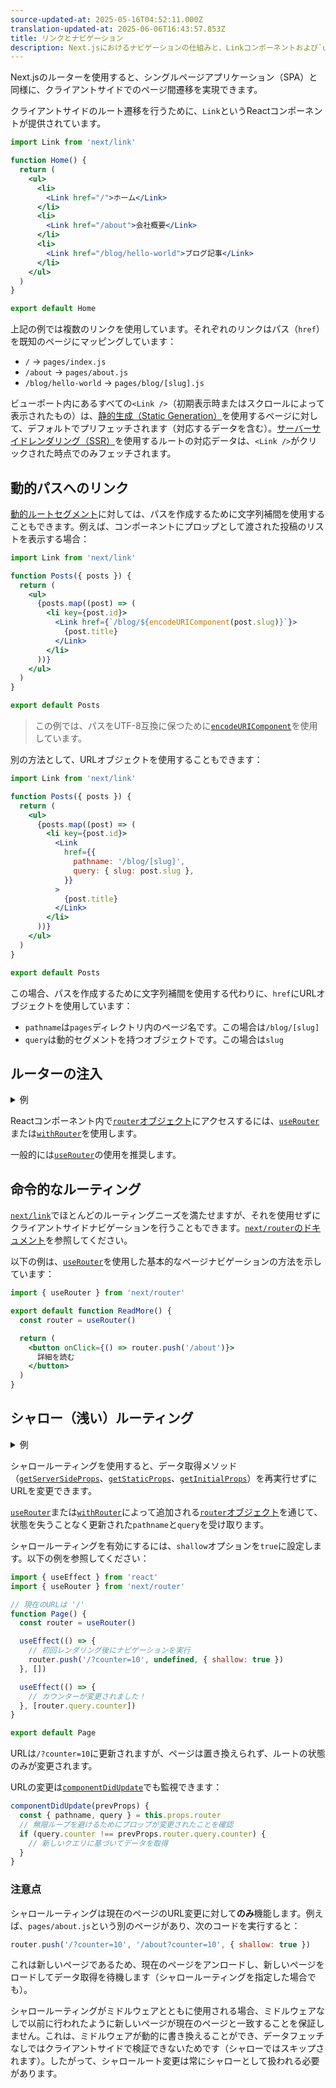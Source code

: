 ```yaml
---
source-updated-at: 2025-05-16T04:52:11.000Z
translation-updated-at: 2025-06-06T16:43:57.853Z
title: リンクとナビゲーション
description: Next.jsにおけるナビゲーションの仕組みと、Linkコンポーネントおよび`useRouter`フックの使用方法について学びます。
---
```


Next.jsのルーターを使用すると、シングルページアプリケーション（SPA）と同様に、クライアントサイドでのページ間遷移を実現できます。

クライアントサイドのルート遷移を行うために、`Link`というReactコンポーネントが提供されています。

```jsx
import Link from 'next/link'

function Home() {
  return (
    <ul>
      <li>
        <Link href="/">ホーム</Link>
      </li>
      <li>
        <Link href="/about">会社概要</Link>
      </li>
      <li>
        <Link href="/blog/hello-world">ブログ記事</Link>
      </li>
    </ul>
  )
}

export default Home
```

上記の例では複数のリンクを使用しています。それぞれのリンクはパス（`href`）を既知のページにマッピングしています：

- `/` → `pages/index.js`
- `/about` → `pages/about.js`
- `/blog/hello-world` → `pages/blog/[slug].js`

ビューポート内にあるすべての`<Link />`（初期表示時またはスクロールによって表示されたもの）は、[静的生成（Static Generation）](/docs/pages/building-your-application/data-fetching/get-static-props)を使用するページに対して、デフォルトでプリフェッチされます（対応するデータを含む）。[サーバーサイドレンダリング（SSR）](/docs/pages/building-your-application/data-fetching/get-server-side-props)を使用するルートの対応データは、`<Link />`がクリックされた時点でのみフェッチされます。

## 動的パスへのリンク

[動的ルートセグメント](/docs/pages/building-your-application/routing/dynamic-routes)に対しては、パスを作成するために文字列補間を使用することもできます。例えば、コンポーネントにプロップとして渡された投稿のリストを表示する場合：

```jsx
import Link from 'next/link'

function Posts({ posts }) {
  return (
    <ul>
      {posts.map((post) => (
        <li key={post.id}>
          <Link href={`/blog/${encodeURIComponent(post.slug)}`}>
            {post.title}
          </Link>
        </li>
      ))}
    </ul>
  )
}

export default Posts
```

> この例では、パスをUTF-8互換に保つために[`encodeURIComponent`](https://developer.mozilla.org/docs/Web/JavaScript/Reference/Global_Objects/encodeURIComponent)を使用しています。

別の方法として、URLオブジェクトを使用することもできます：

```jsx
import Link from 'next/link'

function Posts({ posts }) {
  return (
    <ul>
      {posts.map((post) => (
        <li key={post.id}>
          <Link
            href={{
              pathname: '/blog/[slug]',
              query: { slug: post.slug },
            }}
          >
            {post.title}
          </Link>
        </li>
      ))}
    </ul>
  )
}

export default Posts
```

この場合、パスを作成するために文字列補間を使用する代わりに、`href`にURLオブジェクトを使用しています：

- `pathname`は`pages`ディレクトリ内のページ名です。この場合は`/blog/[slug]`
- `query`は動的セグメントを持つオブジェクトです。この場合は`slug`

## ルーターの注入

<details>
  <summary>例</summary>

- [動的ルーティング](https://github.com/vercel/next.js/tree/canary/examples/dynamic-routing)

</details>

Reactコンポーネント内で[`router`オブジェクト](/docs/pages/api-reference/functions/use-router#router-object)にアクセスするには、[`useRouter`](/docs/pages/api-reference/functions/use-router)または[`withRouter`](/docs/pages/api-reference/functions/use-router#withrouter)を使用します。

一般的には[`useRouter`](/docs/pages/api-reference/functions/use-router)の使用を推奨します。

## 命令的なルーティング

[`next/link`](/docs/pages/api-reference/components/link)でほとんどのルーティングニーズを満たせますが、それを使用せずにクライアントサイドナビゲーションを行うこともできます。[`next/router`のドキュメント](/docs/pages/api-reference/functions/use-router)を参照してください。

以下の例は、[`useRouter`](/docs/pages/api-reference/functions/use-router)を使用した基本的なページナビゲーションの方法を示しています：

```jsx
import { useRouter } from 'next/router'

export default function ReadMore() {
  const router = useRouter()

  return (
    <button onClick={() => router.push('/about')}>
      詳細を読む
    </button>
  )
}
```

## シャロー（浅い）ルーティング

<details>
  <summary>例</summary>

- [シャロールーティング](https://github.com/vercel/next.js/tree/canary/examples/with-shallow-routing)

</details>

シャロールーティングを使用すると、データ取得メソッド（[`getServerSideProps`](/docs/pages/building-your-application/data-fetching/get-server-side-props)、[`getStaticProps`](/docs/pages/building-your-application/data-fetching/get-static-props)、[`getInitialProps`](/docs/pages/api-reference/functions/get-initial-props)）を再実行せずにURLを変更できます。

[`useRouter`](/docs/pages/api-reference/functions/use-router)または[`withRouter`](/docs/pages/api-reference/functions/use-router#withrouter)によって追加される[`router`オブジェクト](/docs/pages/api-reference/functions/use-router#router-object)を通じて、状態を失うことなく更新された`pathname`と`query`を受け取ります。

シャロールーティングを有効にするには、`shallow`オプションを`true`に設定します。以下の例を参照してください：

```jsx
import { useEffect } from 'react'
import { useRouter } from 'next/router'

// 現在のURLは '/'
function Page() {
  const router = useRouter()

  useEffect(() => {
    // 初回レンダリング後にナビゲーションを実行
    router.push('/?counter=10', undefined, { shallow: true })
  }, [])

  useEffect(() => {
    // カウンターが変更されました！
  }, [router.query.counter])
}

export default Page
```

URLは`/?counter=10`に更新されますが、ページは置き換えられず、ルートの状態のみが変更されます。

URLの変更は[`componentDidUpdate`](https://react.dev/reference/react/Component#componentdidupdate)でも監視できます：

```jsx
componentDidUpdate(prevProps) {
  const { pathname, query } = this.props.router
  // 無限ループを避けるためにプロップが変更されたことを確認
  if (query.counter !== prevProps.router.query.counter) {
    // 新しいクエリに基づいてデータを取得
  }
}
```

### 注意点

シャロールーティングは現在のページのURL変更に対して**のみ**機能します。例えば、`pages/about.js`という別のページがあり、次のコードを実行すると：

```js
router.push('/?counter=10', '/about?counter=10', { shallow: true })
```

これは新しいページであるため、現在のページをアンロードし、新しいページをロードしてデータ取得を待機します（シャロールーティングを指定した場合でも）。

シャロールーティングがミドルウェアとともに使用される場合、ミドルウェアなしで以前に行われたように新しいページが現在のページと一致することを保証しません。これは、ミドルウェアが動的に書き換えることができ、データフェッチなしではクライアントサイドで検証できないためです（シャローではスキップされます）。したがって、シャロールート変更は常にシャローとして扱われる必要があります。